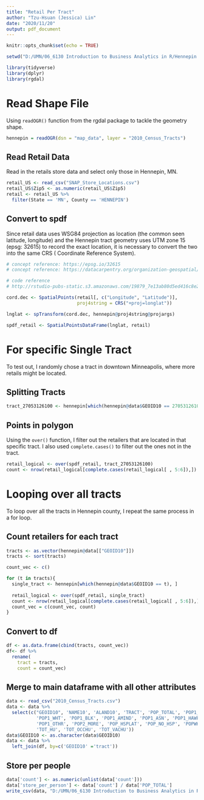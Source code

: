 ---
title: "Retail Per Tract"
author: "Tzu-Hsuan (Jessica) Lin"
date: "2020/11/20"
output: pdf_document
---

```{r setup, include=FALSE}
knitr::opts_chunk$set(echo = TRUE)
```

```{r include=FALSE}
setwd("D:/UMN/06_6130 Introduction to Business Analytics in R/Hennepin County Live Case")
```

```{r warning=FALSE, message=FALSE}
library(tidyverse)
library(dplyr)
library(rgdal)
```


# Read Shape File
Using `readOGR()` function from the rgdal package to tackle the geometry shape.
```{r}
hennepin = readOGR(dsn = "map_data", layer = "2010_Census_Tracts")
```

## Read Retail Data
Read in the retails store data and select only those in Hennepin, MN.
```{r warning=FALSE, message=FALSE}
retail_US <- read_csv("SNAP_Store_Locations.csv")
retail_US$Zip5 <- as.numeric(retail_US$Zip5)
retail <- retail_US %>%
  filter(State == 'MN', County == 'HENNEPIN')
```


## Convert to spdf
Since retail data uses WSG84 projection as location (the common seen latitude, longitude) and the Hennepin tract geometry uses UTM zone 15 (epsg: 32615) to record the exact location, it is necessary to convert the two into the same CRS (
Coordinate Reference System).
```{r}
# concept reference: https://epsg.io/32615
# concept reference: https://datacarpentry.org/organization-geospatial/03-crs/

# code reference
# http://rstudio-pubs-static.s3.amazonaws.com/19879_7e13ab80d5ed416c8e235bd6bb93cf3e.html

cord.dec <- SpatialPoints(retail[, c("Longitude", "Latitude")], 
                          proj4string = CRS("+proj=longlat"))

lnglat <- spTransform(cord.dec, hennepin@proj4string@projargs)

spdf_retail <- SpatialPointsDataFrame(lnglat, retail)

```

# For specific Single Tract
To test out, I randomly chose a tract in downtown Minneapolis, where more retails might be located. 

## Splitting Tracts
```{r}
tract_27053126100 <- hennepin[which(hennepin@data$GEOID10 == 27053126100), ]
```


## Points in polygon
Using the `over()` function, I filter out the retailers that are located in that specific tract. I also used `complete.cases()` to filter out the ones not in the tract.
```{r}
retail_logical <- over(spdf_retail, tract_27053126100)
count <- nrow(retail_logical[complete.cases(retail_logical[ , 5:6]),])
```



# Looping over all tracts
To loop over all the tracts in Hennepin county, I repeat the same process in a for loop.

## Count retailers for each tract
```{r}
tracts <- as.vector(hennepin@data[["GEOID10"]])
tracts <- sort(tracts)

count_vec <- c()

for (t in tracts){
  single_tract <- hennepin[which(hennepin@data$GEOID10 == t), ]
  
  retail_logical <- over(spdf_retail, single_tract)
  count <- nrow(retail_logical[complete.cases(retail_logical[ , 5:6]),])
  count_vec = c(count_vec, count)
}
```


## Convert to df
```{r}
df <- as.data.frame(cbind(tracts, count_vec))
df<- df %>% 
  rename(
    tract = tracts,
    count = count_vec)
```


## Merge to main dataframe with all other attributes
```{r warning=FALSE, message=FALSE}
data <- read_csv("2010_Census_Tracts.csv")
data <- data %>%
  select(c("GEOID10", 'NAME10', 'ALAND10', 'TRACT', 'POP_TOTAL', 'POP1_RACE',
           'POP1_WHT', 'POP1_BLK', 'POP1_AMIND', 'POP1_ASN', 'POP1_HAWPA',
           'POP1_OTHR', 'POP2_MORE', 'POP_HSPLAT', 'POP_NO_HSP', 'POPWHNOHSP', 
           'TOT_HU', 'TOT_OCCHU', 'TOT_VACHU'))
data$GEOID10 <- as.character(data$GEOID10)
data <- data %>%
  left_join(df, by=c('GEOID10' ='tract'))
```


## Store per people

```{r}

data['count'] <- as.numeric(unlist(data['count']))
data['store_per_person'] <- data['count'] / data['POP_TOTAL']
write_csv(data, "D:/UMN/06_6130 Introduction to Business Analytics in R/Hennepin County Live Case/store_per_person.csv")

```





